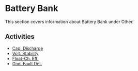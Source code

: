# Battery Bank

This section covers information about Battery Bank under Other.

## Activities

- [Cap. Discharge](/docs/other/battery-bank/cap-discharge)
- [Volt. Stability](/docs/other/battery-bank/volt-stability)
- [Float-Ch. Eff.](/docs/other/battery-bank/float-ch-eff)
- [Gnd. Fault Det.](/docs/other/battery-bank/gnd-fault-det)

